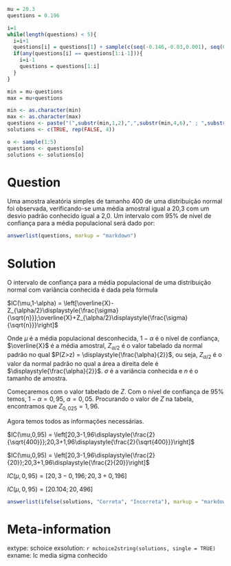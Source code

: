 ```r
mu = 20.3
questions = 0.196

i=1
while(length(questions) < 5){
  i=i+1
  questions[i] = questions[1] + sample(c(seq(-0.146,-0.03,0.001), seq(0.03,3.604,0.001)),1)
  if(any(questions[i] == questions[1:i-1])){
    i=i-1
    questions = questions[1:i]
  }
}

min = mu-questions
max = mu+questions

min <- as.character(min)
max <- as.character(max)
questions <- paste("(",substr(min,1,2),",",substr(min,4,6)," ; ",substr(max,1,2),",",substr(max,4,6),")",sep="")
solutions <- c(TRUE, rep(FALSE, 4))

o <- sample(1:5)
questions <- questions[o]
solutions <- solutions[o]

```

Question
========

Uma amostra aleatória simples de tamanho 400 de uma distribuição normal foi observada, verificando-se uma média amostral igual a 20,3 com um desvio padrão conhecido igual a 2,0. Um intervalo com 95% de nível de confiança para a média populacional será dado por:

```r
answerlist(questions, markup = "markdown")
```

Solution
========

O intervalo de confiança para a média populacional de uma distribuição normal com variância conhecida é dada pela fórmula

$IC(\mu,1-\alpha) = \left[\overline{X}-Z_{\alpha/2}\displaystyle{\frac{\sigma}{\sqrt{n}}};\overline{X}+Z_{\alpha/2}\displaystyle{\frac{\sigma}{\sqrt{n}}}\right]$

Onde $\mu$ é a média populacional desconhecida, $1-\alpha$ é o nível de confiança, $\overline{X}$ é a média amostral, $Z_{\alpha/2}$ é o valor tabelado da normal padrão no qual $P(Z>z) = \displaystyle{\frac{\alpha}{2}}$, ou seja, $Z_{\alpha/2}$ é o valor da normal padrão no qual a área a direita dele é $\displaystyle{\frac{\alpha}{2}}$. $\sigma$ é a variância conhecida e $n$ é o tamanho de amostra.

Começaremos com o valor tabelado de $Z$. Com o nível de confiança de 95% temos, $1 - \alpha = 0,95$, $\alpha = 0,05$. Procurando o valor de $Z$ na tabela, encontramos que $Z_{0,025} = 1,96$.

Agora temos todos as informações necessárias.

$IC(\mu,0,95) = \left[20,3-1,96\displaystyle{\frac{2}{\sqrt{400}}};20,3+1,96\displaystyle{\frac{2}{\sqrt{400}}}\right]$

$IC(\mu,0,95) = \left[20,3-1,96\displaystyle{\frac{2}{20}};20,3+1,96\displaystyle{\frac{2}{20}}\right]$

$IC(\mu,0,95) = [20,3-0,196;20,3+0,196]$

$IC(\mu,0,95) = [20.104;20,496]$

```r
answerlist(ifelse(solutions, "Correta", "Incorreta"), markup = "markdown")
```

Meta-information
================
extype: schoice
exsolution: `r mchoice2string(solutions, single = TRUE)`
exname: Ic media sigma conhecido